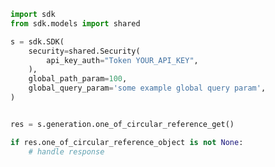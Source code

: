 ```python showLineNumbers copy filename="One Of Circular Reference Get usage example"
import sdk
from sdk.models import shared

s = sdk.SDK(
    security=shared.Security(
        api_key_auth="Token YOUR_API_KEY",
    ),
    global_path_param=100,
    global_query_param='some example global query param',
)


res = s.generation.one_of_circular_reference_get()

if res.one_of_circular_reference_object is not None:
    # handle response
```
